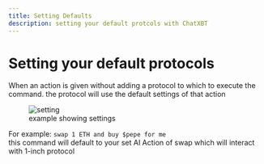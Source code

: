 ```yaml
---
title: Setting Defaults
description: setting your default protcols with ChatXBT
---
```


# Setting your default protocols

When an action is given without adding a protocol to which to execute the command. the protocol will use the default settings of that action

<figure>
  <img src="/settings.png" alt="setting" />
  <figcaption>example showing settings</figcaption>
</figure>

For example:
`swap 1 ETH and buy $pepe for me`
\
this command will default to your set AI Action of swap which will interact with 1-inch protocol
